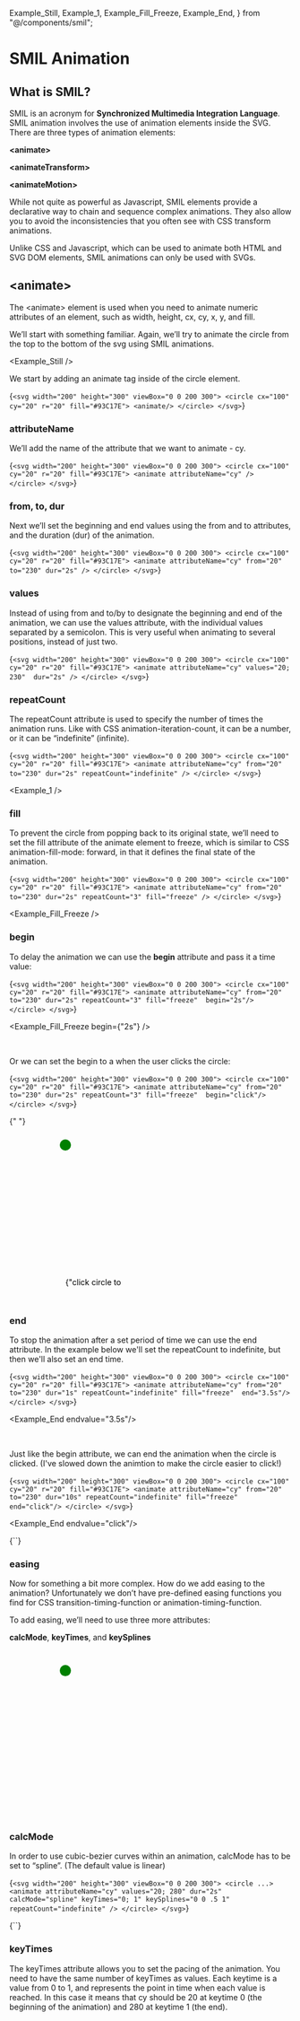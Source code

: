   Example_Still,
  Example_1,
  Example_Fill_Freeze,
  Example_End,
} from "@/components/smil";

# SMIL Animation

## What is SMIL?

SMIL is an acronym for **Synchronized Multimedia Integration Language**. SMIL animation involves the use of animation elements inside the SVG. There are three types of animation elements:

**\<animate\>**

**\<animateTransform\>**

**\<animateMotion\>**

While not quite as powerful as Javascript, SMIL elements provide a declarative way to chain and sequence complex animations. They also allow you to avoid the inconsistencies that you often see with CSS transform animations.

Unlike CSS and Javascript, which can be used to animate both HTML and SVG DOM elements, SMIL animations can only be used with SVGs.

## \<animate\>

The \<animate\> element is used when you need to animate numeric attributes of an element, such as width, height, cx, cy, x, y, and fill.

We’ll start with something familiar. Again, we’ll try to animate the circle from the top to the bottom of the svg using SMIL animations.

<Example_Still />

We start by adding an animate tag inside of the circle element.

<Blocks highlight="2,3,4">{`<svg width="200" height="300" viewBox="0 0 200 300">
<circle cx="100" cy="20" r="20" fill="#93C17E">
     <animate/>
</circle>
</svg>`}</Blocks>

### attributeName

We’ll add the name of the attribute that we want to animate - cy.

<Blocks highlight="3, 4">{`<svg width="200" height="300" viewBox="0 0 200 300">
<circle cx="100" cy="20" r="20" fill="#93C17E">
     <animate
        attributeName="cy" />
</circle>
</svg>`}</Blocks>

### from, to, dur

Next we’ll set the beginning and end values using the from and to attributes, and the duration (dur) of the animation.

<Blocks highlight="4, 5,6,7">{`<svg width="200" height="300" viewBox="0 0 200 300">
<circle cx="100" cy="20" r="20" fill="#93C17E">
     <animate
            attributeName="cy"
            from="20" 
            to="230"
            dur="2s" />
</circle>
</svg>`}</Blocks>

### values

Instead of using from and to/by to designate the beginning and end of the animation, we can use the values attribute, with the individual values separated by a semicolon. This is very useful when animating to several positions, instead of just two.

<Blocks highlight="5">{`<svg width="200" height="300" viewBox="0 0 200 300">
<circle cx="100" cy="20" r="20" fill="#93C17E">
     <animate
            attributeName="cy"
            values="20; 230" 
            dur="2s" />
</circle>
</svg>`}</Blocks>

### repeatCount

The repeatCount attribute is used to specify the number of times the animation runs. Like with CSS animation-iteration-count, it can be a number, or it can be “indefinite” (infinite).

<Blocks highlight="4, 5,6,7, 8">{`<svg width="200" height="300" viewBox="0 0 200 300">
<circle cx="100" cy="20" r="20" fill="#93C17E">
     <animate
            attributeName="cy"
            from="20" 
            to="230"
            dur="2s"
            repeatCount="indefinite" />
</circle>
</svg>`}</Blocks>

<Example_1 />

### fill

To prevent the circle from popping back to its original state, we’ll need to set the fill attribute of the animate element to freeze, which is similar to CSS animation-fill-mode: forward, in that it defines the final state of the animation.

<Blocks highlight="8,9">{`<svg width="200" height="300" viewBox="0 0 200 300">
<circle cx="100" cy="20" r="20" fill="#93C17E">
     <animate
            attributeName="cy"
            from="20" 
            to="230"
            dur="2s"
            repeatCount="3"
            fill="freeze" />
</circle>
</svg>`}</Blocks>

<Example_Fill_Freeze />

### begin

To delay the animation we can use the **begin** attribute and pass it a time value:

<Blocks highlight="10">{`<svg width="200" height="300" viewBox="0 0 200 300">
<circle cx="100" cy="20" r="20" fill="#93C17E">
     <animate
            attributeName="cy"
            from="20" 
            to="230"
            dur="2s"
            repeatCount="3"
            fill="freeze" 
            begin="2s"/>
</circle>
</svg>`}</Blocks>

<Example_Fill_Freeze begin={"2s"} />

<br />

Or we can set the begin to a when the user clicks the circle:

<Blocks highlight="10">{`<svg width="200" height="300" viewBox="0 0 200 300">
<circle cx="100" cy="20" r="20" fill="#93C17E">
     <animate
            attributeName="cy"
            from="20" 
            to="230"
            dur="2s"
            repeatCount="3"
            fill="freeze" 
            begin="click"/>
</circle>
</svg>`}</Blocks>

{" "}

<div style={{ width: "200px" }}>
  <svg width="200" height="300" viewBox="0 0 200 300">
    <circle id="my-circle" cx="100" cy="20" r="10" fill="green"></circle>
    <animate
      href="#my-circle"
      attributeName="cy"
      from="20"
      to="230"
      dur="2s"
      repeatCount="3"
      fill="freeze"
      begin="click"
    />
    <text
      x="100"
      y="270"
      dominantBaseline="hanging"
      textAnchor="middle"
      fill="black"
    >
      {"click circle to begin"}
    </text>
  </svg>
</div>

### end

To stop the animation after a set period of time we can use the end attribute. In the example below we'll set the repeatCount to indefinite, but then we'll also set an end time.

<Blocks highlight="10">{`<svg width="200" height="300" viewBox="0 0 200 300">
<circle cx="100" cy="20" r="20" fill="#93C17E">
     <animate
            attributeName="cy"
            from="20" 
            to="230"
            dur="1s"
            repeatCount="indefinite"
            fill="freeze" 
            end="3.5s"/>
</circle>
</svg>`}</Blocks>

<Example_End endvalue="3.5s"/>

<br />

Just like the begin attribute, we can end the animation when the circle is clicked. (I've slowed down the animtion to make the circle easier to click!)

<Blocks highlight="10">{`<svg width="200" height="300" viewBox="0 0 200 300">
<circle cx="100" cy="20" r="20" fill="#93C17E">
     <animate
            attributeName="cy"
            from="20" 
            to="230"
            dur="10s"
            repeatCount="indefinite"
            fill="freeze" 
            end="click"/>
</circle>
</svg>`}</Blocks>

<Example_End endvalue="click"/>

<Blocks>{``}</Blocks>

### easing

Now for something a bit more complex. How do we add easing to the animation? Unfortunately we don’t have pre-defined easing functions you find for CSS transition-timing-function or animation-timing-function.

To add easing, we’ll need to use three more attributes:

**calcMode**, **keyTimes**, and **keySplines**

<div style={{ width: "200px" }}>
  <svg width="200" height="300" viewBox="0 0 200 300">
    <circle
      id="first-circle"
      cx="100"
      cy="20"
      r="10"
      fill="green"
      stroke="none"
    >
      <animate
        attributeName="cy"
        values="20; 280"
        dur="2s"
        calcMode="spline"
        keyTimes="0; 1"
        keySplines="0 0 .5 1"
        repeatCount="indefinite"
      />
    </circle>
  </svg>
</div>

### calcMode

In order to use cubic-bezier curves within an animation, calcMode has to be set to “spline”. (The default value is linear)

<Blocks highlight="7">{`<svg width="200" height="300" viewBox="0 0 200 300">
    <circle ...>
      <animate
        attributeName="cy"
        values="20; 280"
        dur="2s"
        calcMode="spline"
        keyTimes="0; 1"
        keySplines="0 0 .5 1"
        repeatCount="indefinite"
      />
    </circle>
  </svg>`}</Blocks>

<Blocks highlight="10">{``}</Blocks>

### keyTimes

The keyTimes attribute allows you to set the pacing of the animation. You need to have the same number of keyTimes as values. Each keytime is a value from 0 to 1, and represents the point in time when each value is reached. In this case it means that cy should be 20 at keytime 0 (the beginning of the animation) and 280 at keytime 1 (the end).
